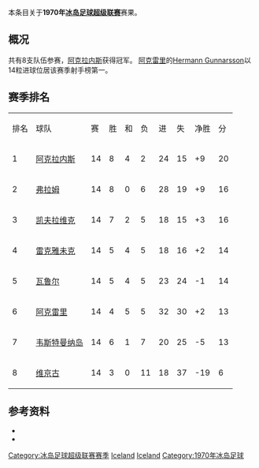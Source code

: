 本条目关于'''1970年[[冰岛足球超级联赛|冰岛足球超级联赛]]'''赛果。

==概况==
共有8支队伍参赛，[[阿克拉内斯竞技俱乐部|阿克拉内斯]]获得冠军。 [[阿克雷里竞技俱乐部|阿克雷里]]的[[Hermann_Gunnarsson|Hermann Gunnarsson]]以14粒进球位居该赛季射手榜第一。

==赛季排名==
{| class="wikitable" style="text-align: center;"
|排名||球队||赛||胜||和||负||进||失||净胜||分
|-
|1||[[阿克拉内斯竞技俱乐部|阿克拉内斯]]||14||8||4||2||24||15||+9||20
|-
|2||[[弗拉姆足球俱乐部|弗拉姆]]||14||8||0||6||28||19||+9||16
|-
|3||[[凯夫拉维克足球俱乐部|凯夫拉维克]]||14||7||2||5||18||15||+3||16
|-
|4||[[雷克雅未克足球俱乐部|雷克雅未克]]||14||5||4||5||18||16||+2||14
|-
|5||[[瓦鲁尔足球俱乐部|瓦鲁尔]]||14||5||4||5||23||24||-1||14
|-
|6||[[阿克雷里竞技俱乐部|阿克雷里]]||14||4||5||5||32||30||+2||13
|-
|7||[[韦斯特曼纳岛竞技俱乐部|韦斯特曼纳岛]]||14||6||1||7||20||25||-5||13
|-
|8||[[维京古雷克雅维克足球会|维京古]]||14||3||0||11||18||37||-19||6
|}

==参考资料==
* {{cite web |title=Iceland Final League Tables 1912-1998 |url=http://www.rsssf.com/tablesi/ijshist.html |publisher=[[RSSSF|RSSSF]] |accessdate=2018-06-18 |archive-date=2019-12-25 |archive-url=https://web.archive.org/web/20191225230011/http://rsssf.com/tablesi/ijshist.html |dead-url=no }}
* {{cite web |title=Iceland - Topscorers |url=http://www.rsssf.com/tablesi/ijstops.html |website=www.rsssf.com |publisher=[[RSSSF|RSSSF]] |accessdate=2018-06-18 |archive-date=2019-04-07 |archive-url=https://web.archive.org/web/20190407162501/http://www.rsssf.com/tablesi/ijstops.html |dead-url=no }}

{{冰岛足球超级联赛赛季}}
{{1969–70 in European football (UEFA)}}
{{1970–71 in European football (UEFA)}}


[[Category:冰岛足球超级联赛赛季|Category:冰岛足球超级联赛赛季]]
[[Category:1970年至1971年本土足球联赛|Iceland]] 
[[Category:1969年至1970年本土足球联赛|Iceland]] 
[[Category:1970年冰岛足球|Category:1970年冰岛足球]]